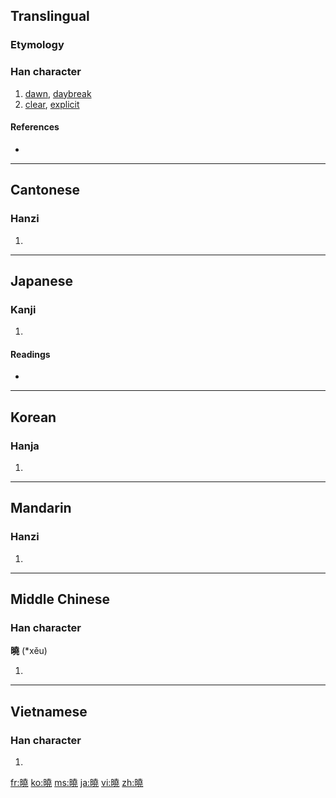 {{also|晓|暁}}
==Translingual==

===Etymology===
{{Han compound|日|堯|c1=s|c2=p|t1=sun|ls=psc}}

===Han character===
{{Han char|rn=72|rad=日|as=12|sn=16|four=6401<sub>1</sub>|canj=日土土山 (AGGU)}}

# [[dawn]], [[daybreak]]
# [[clear]], [[explicit]]

====References====
* {{Han ref|kx=0500.170|dkj=14176|dj=0870.120|hdz=21535.010|uh=66C9|ud=26313|bh=BEE5|bd=48869}}

----

==Cantonese==

===Hanzi===
{{yue-hanzi|jyut=|y=hiu2|sim=晓}}

# {{defn|Cantonese|sort=日12}}

----

==Japanese==

===Kanji===
{{ja-kanji|grade=|rs=日12}}

# {{defn|Japanese|sort=日12}}

====Readings====
* {{ja-readings|on=[[ぎょう]] (gyō), [[きょう]] (kyō)|kun=[[あかつき]] (akatsuki), [[さとる]] (satoru)}}

----

==Korean==

===Hanja===
{{ko-hanja|hangeul=효|eumhun=|rv=hyo|mr=hyo|y=hyo}}

# {{defn|Korean|sort=日12}}

----

==Mandarin==

===Hanzi===
{{cmn-hanzi|sim=晓|pin=[[xiǎo]] ([[xiao3]])|wg=hsiao<sup>3</sup>}}

# {{defn|Mandarin|sort=日12}}

----

==Middle Chinese==

===Han character===
'''曉''' (*xěu)<!--asterisk signifies that this is a reconstructed pronunciation-->

# {{defn|Middle Chinese|sort=日12}}

----

==Vietnamese==

===Han character===
{{vi-hantu|[[hiểu]], [[hẻo]], [[hểu]]|rs=日12}}

# {{defn|Vietnamese|sort=日12}}

[[fr:曉]]
[[ko:曉]]
[[ms:曉]]
[[ja:曉]]
[[vi:曉]]
[[zh:曉]]